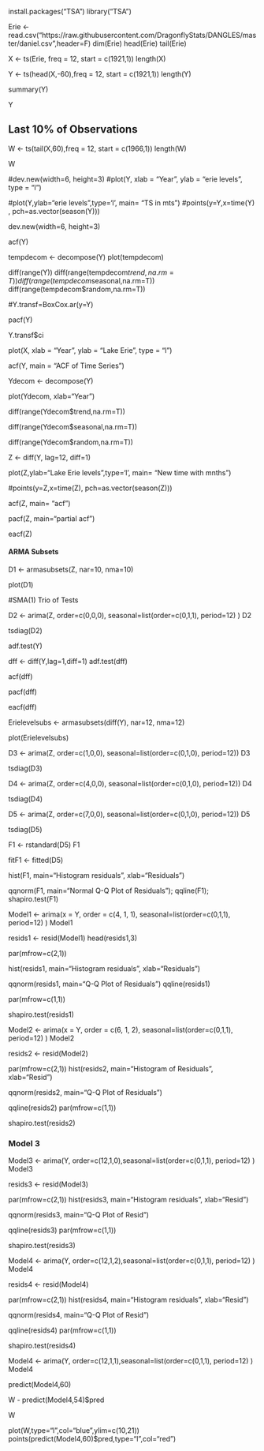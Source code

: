 
install.packages("TSA")
library("TSA")

Erie <- read.csv("https://raw.githubusercontent.com/DragonflyStats/DANGLES/master/daniel.csv",header=F)
dim(Erie)
head(Erie)
tail(Erie)

X <- ts(Erie, freq = 12, start = c(1921,1))
length(X)

Y <- ts(head(X,-60),freq = 12, start = c(1921,1))
length(Y)

summary(Y)

Y

## Last 10% of Observations
W <- ts(tail(X,60),freq = 12, start = c(1966,1))
length(W)

W

#dev.new(width=6, height=3)
#plot(Y, xlab = "Year", ylab = "erie levels", type = "l")

#plot(Y,ylab="erie levels",type='l', main= "TS in mts")
#points(y=Y,x=time(Y) , pch=as.vector(season(Y)))

dev.new(width=6, height=3)

acf(Y)

tempdecom <- decompose(Y)
plot(tempdecom)


diff(range(Y))
diff(range(tempdecom$trend,na.rm=T))
diff(range(tempdecom$seasonal,na.rm=T))
diff(range(tempdecom$random,na.rm=T))

#Y.transf=BoxCox.ar(y=Y) 

pacf(Y)

Y.transf$ci


plot(X, xlab = "Year", ylab = "Lake Erie", type = "l") 



acf(Y, main = "ACF of Time Series")


Ydecom <- decompose(Y) 

plot(Ydecom, xlab="Year")

diff(range(Ydecom$trend,na.rm=T))

diff(range(Ydecom$seasonal,na.rm=T)) 

diff(range(Ydecom$random,na.rm=T))


Z <- diff(Y, lag=12, diff=1)


plot(Z,ylab="Lake Erie levels",type='l', main= "New time with mnths")

#points(y=Z,x=time(Z), pch=as.vector(season(Z)))


acf(Z, main= "acf")

pacf(Z, main="partial acf")

eacf(Z) 

#### ARMA Subsets

D1 <- armasubsets(Z, nar=10, nma=10)

plot(D1)

#SMA(1) Trio of Tests

D2 <- arima(Z, order=c(0,0,0), seasonal=list(order=c(0,1,1), period=12) )
D2


tsdiag(D2)

adf.test(Y)

dff <- diff(Y,lag=1,diff=1)
adf.test(dff) 

acf(dff)

pacf(dff)

eacf(dff) 

Erielevelsubs <- armasubsets(diff(Y), nar=12, nma=12)

plot(Erielevelsubs)

D3 <- arima(Z, order=c(1,0,0), seasonal=list(order=c(0,1,0), period=12))
D3

tsdiag(D3)

D4 <- arima(Z, order=c(4,0,0), seasonal=list(order=c(0,1,0), period=12))
D4

tsdiag(D4)

D5 <- arima(Z, order=c(7,0,0), seasonal=list(order=c(0,1,0), period=12))
D5

tsdiag(D5)

F1 <- rstandard(D5) 
F1

fitF1 <- fitted(D5)


hist(F1, main="Histogram residuals", xlab="Residuals")

qqnorm(F1, main="Normal Q-Q Plot of Residuals"); 
qqline(F1);
shapiro.test(F1)

Model1 <- arima(x = Y, order = c(4, 1, 1), seasonal=list(order=c(0,1,1), period=12) )
Model1


resids1 <- resid(Model1)
head(resids1,3)

par(mfrow=c(2,1))

hist(resids1, main="Histogram residuals", xlab="Residuals")

qqnorm(resids1, main="Q-Q Plot of Residuals")
qqline(resids1)

par(mfrow=c(1,1))


shapiro.test(resids1)

Model2 <- arima(x = Y, order = c(6, 1, 2), seasonal=list(order=c(0,1,1), period=12) )
Model2

resids2 <- resid(Model2)

par(mfrow=c(2,1))
hist(resids2, main="Histogram of Residuals", xlab="Resid")

qqnorm(resids2, main="Q-Q Plot of Residuals")

qqline(resids2)
par(mfrow=c(1,1))

shapiro.test(resids2)



### Model 3

Model3 <- arima(Y, order=c(12,1,0),seasonal=list(order=c(0,1,1), period=12) )
Model3

resids3 <- resid(Model3)

par(mfrow=c(2,1))
hist(resids3, main="Histogram residuals", xlab="Resid")

qqnorm(resids3, main="Q-Q Plot of Resid")

qqline(resids3)
par(mfrow=c(1,1))




shapiro.test(resids3)

Model4 <- arima(Y, order=c(12,1,2),seasonal=list(order=c(0,1,1), period=12) )
Model4

resids4 <- resid(Model4)

par(mfrow=c(2,1))
hist(resids4, main="Histogram residuals", xlab="Resid")

qqnorm(resids4, main="Q-Q Plot of Resid")

qqline(resids4)
par(mfrow=c(1,1))



shapiro.test(resids4)

Model4 <- arima(Y, order=c(12,1,1),seasonal=list(order=c(0,1,1), period=12) )
Model4

predict(Model4,60)

W - predict(Model4,54)$pred

W

plot(W,type="l",col="blue",ylim=c(10,21))
points(predict(Model4,60)$pred,type="l",col="red")
